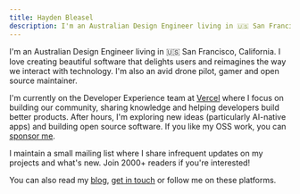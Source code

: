 ```yaml
---
title: Hayden Bleasel
description: I'm an Australian Design Engineer living in 🇺🇸 San Francisco, California.
---
```


I'm an Australian Design Engineer living in <LocationCard timezone="America/Los_Angeles">🇺🇸 San Francisco, California</LocationCard>. I love creating beautiful software that delights users and reimagines the way we interact with technology. I'm also an avid drone pilot, gamer and open source maintainer.

I'm currently on the Developer Experience team at [Vercel](https://vercel.com) where I focus on building our community, sharing knowledge and helping developers build better products. After hours, I'm exploring new ideas (particularly AI-native apps) and building open source software. If you like my OSS work, you can [sponsor me](https://github.com/sponsors/haydenbleasel).

I maintain a small mailing list where I share infrequent updates on my projects and what's new. Join 2000+ readers if you're interested!

<MailingList />

You can also read my [blog](/blog), [get in touch](/contact) or follow me on these platforms.

<Social />
